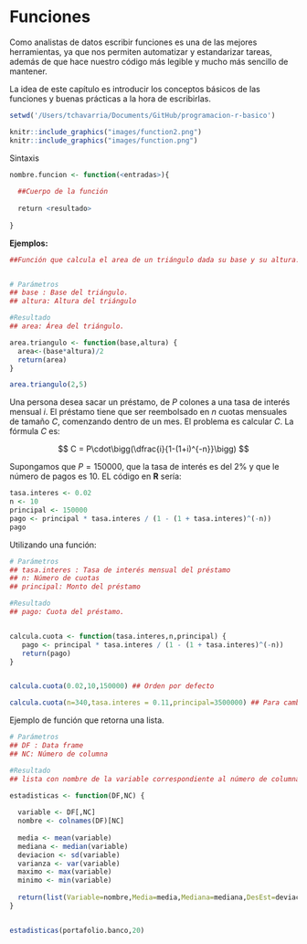 
# **Funciones**

Como analistas de datos escribir funciones es una de las mejores herramientas, ya que nos permiten automatizar y estandarizar tareas, además de que hace nuestro código más legible y mucho más sencillo de mantener.

La idea de este capítulo es introducir los conceptos básicos de las funciones y buenas prácticas a la hora de escribirlas.


```r
setwd('/Users/tchavarria/Documents/GitHub/programacion-r-basico')
```

```r
knitr::include_graphics("images/function2.png")
knitr::include_graphics("images/function.png")

```


Sintaxis
```r

nombre.funcion <- function(<entradas>){
  
  ##Cuerpo de la función
  
  return <resultado>
  
}
```

**Ejemplos:**

```r
##Función que calcula el area de un triángulo dada su base y su altura.


# Parámetros
## base : Base del triángulo.
## altura: Altura del triángulo

#Resultado
## area: Área del triángulo.

area.triangulo <- function(base,altura) {
  area<-(base*altura)/2
  return(area)
}

area.triangulo(2,5)

```
Una persona desea sacar un préstamo, de $P$ colones a una tasa de interés mensual $i$. El préstamo tiene que ser reembolsado en $n$ cuotas mensuales de tamaño $C$, comenzando dentro de un mes. El problema es calcular $C$. La fórmula $C$ es:

$$
C = P\cdot\bigg(\dfrac{i}{1-(1+i)^{-n}}\bigg)
$$

Supongamos que $P=150000$, que la tasa de interés es del $2\%$ y que le número de pagos es $10$. EL código en **R** sería:

```r
tasa.interes <- 0.02
n <- 10
principal <- 150000
pago <- principal * tasa.interes / (1 - (1 + tasa.interes)^(-n))
pago
```

Utilizando una función:

```r

# Parámetros
## tasa.interes : Tasa de interés mensual del préstamo
## n: Número de cuotas
## principal: Monto del préstamo

#Resultado
## pago: Cuota del préstamo.


calcula.cuota <- function(tasa.interes,n,principal) {
   pago <- principal * tasa.interes / (1 - (1 + tasa.interes)^(-n))
   return(pago)
}


calcula.cuota(0.02,10,150000) ## Orden por defecto

calcula.cuota(n=340,tasa.interes = 0.11,principal=3500000) ## Para cambiar el orden se especifica el nombre del parámetro

```

Ejemplo de función que retorna una lista.

```r

# Parámetros
## DF : Data frame
## NC: Número de columna

#Resultado
## lista con nombre de la variable correspondiente al número de columna, la media, la mediana, la desviación estándar,la varianza, el máximo y el mínimo.

estadisticas <- function(DF,NC) {
  
  variable <- DF[,NC]
  nombre <- colnames(DF)[NC]
  
  media <- mean(variable)
  mediana <- median(variable)
  deviacion <- sd(variable)
  varianza <- var(variable)
  maximo <- max(variable)
  minimo <- min(variable)
  
  return(list(Variable=nombre,Media=media,Mediana=mediana,DesEst=deviacion,Varianza=varianza,Maximo=maximo,Minimo=minimo))
}  


estadisticas(portafolio.banco,20)
```
